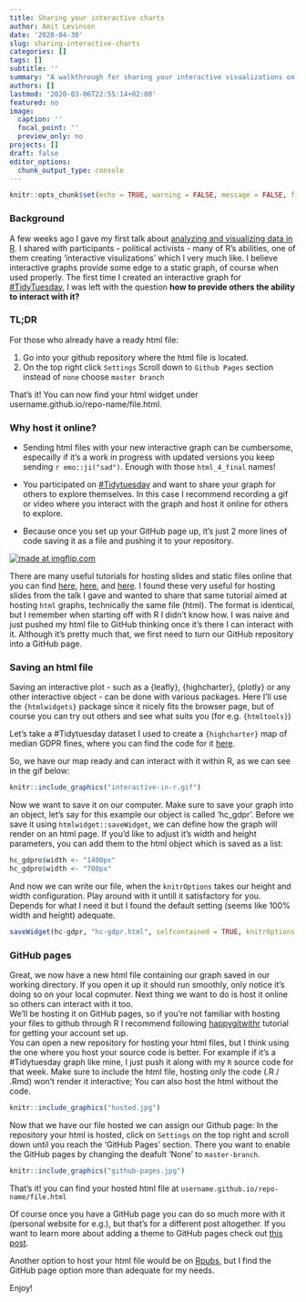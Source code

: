 ```yaml
---
title: Sharing your interactive charts
author: Amit Levinson
date: '2020-04-30'
slug: sharing-interactive-charts
categories: []
tags: []
subtitle: ''
summary: "A walkthrough for sharing your interactive visualizations on GitHub pages"
authors: []
lastmod: '2020-03-06T22:55:14+02:00'
featured: no
image:
  caption: ''
  focal_point: ''
  preview_only: no
projects: []
draft: false
editor_options:
  chunk_output_type: console
---
```


```r
knitr::opts_chunk$set(echo = TRUE, warning = FALSE, message = FALSE, fig.align = 'center')
```


### Background
A few weeks ago I gave my first talk about [analyzing and visualizing data in R](https://amitlevinson.com/talk/israel-2050/). I shared with participants - political activists - many of R's abilities, one of them creating 'interactive visulizations' which I very much like. I believe interactive graphs provide some edge to a static graph, of course when used properly. The first time I created an interactive graph for [#TidyTuesday](https://github.com/rfordatascience/tidytuesday), I was left with the question **how to provide others the ability to interact with it?**

### TL;DR

For those who already have a ready html file:  

1. Go into your github repository where the html file is located.  
2. On the top right click `Settings` <i class="fas fa-arrow-right"></i> Scroll down to `Github Pages` section <i class="fas fa-arrow-right"></i> instead of `none` choose `master branch`

That's it! You can now find your html widget under username.github.io/repo-name/file.html.  


### Why host it online?

- Sending html files with your new interactive graph can be cumbersome, especailly if it's a work in progress with updated versions you keep sending `r emo::ji("sad")`. Enough with those `html_4_final` names!

- You participated on [#Tidytuesday](https://github.com/rfordatascience/tidytuesday) and want to share your graph for others to explore themselves. In this case I recommend recording a gif or video where you interact with the graph and host it online for others to explore.

- Because once you set up your GitHub page up, it's just 2 more lines of code saving it as a file and pushing it to your repository.  

<a href="https://imgflip.com/i/3z9x4s"><img src="https://i.imgflip.com/3z9x4s.jpg" title="made at imgflip.com"/></a>


There are many useful tutorials for hosting slides and static files online that you can find [here](https://community.rstudio.com/t/deploy-xaringan-slides-to-github-pages/16459), [here](https://github.com/tcgriffith/xaringan_gh), and [here](https://annaken.github.io/hosting-revealjs-presentation-github-pages/). I found these very useful for hosting slides from the talk I gave and wanted to share that same tutorial aimed at hosting `html` graphs, technically the same file (html). The format is identical, but I remember when starting off with R I didn't know how. I was naive and just pushed my html file to GitHub thinking once it's there I can interact with it. Although it's pretty much that, we first need to turn our GitHub repository into a GitHub page.   

### Saving an html file

Saving an interactive plot - such as a {leafly}, {highcharter}, {plotly} or any other interactive object - can be done with various packages. Here I'll use the `{htmlwidgets}` package since it nicely fits the browser page, but of course you can try out others and see what suits you (for e.g. `{htmltools}`)

Let's take a #Tidytuesday dataset I used to create a `{highcharter}` map of median GDPR fines, where you can find the code for it [here](XXXX).

So, we have our map ready and can interact with it within R, as we can see in the gif below:

```r
knitr::include_graphics("interactive-in-r.gif")
```


Now we want to save it on our computer. Make sure to save your graph into an object, let's say for this example our object is called 'hc_gdpr'. Before we save it using `htmlwidget::saveWidget`, we can define how the graph will render on an html page. If you'd like to adjust it's width and height parameters, you can add them to the html object which is saved as a list:

```r
hc_gdpro$width <- "1400px"
hc_gdpro$width <- "700px"
```

And now we can write our file, when the `knitrOptions` takes our height and width configuration. Play around with it untill it satisfactory for you. Depends for what I need it but I found the default setting (seems like 100% width and height) adequate.

```r
saveWidget(hc-gdpr, "hc-gdpr.html", selfcontained = TRUE, knitrOptions = list())
```


### GitHub pages

Great, we now have a new html file containing our graph saved in our working directory. If you open it up it should run smoothly, only notice it's doing so on your local copmuter. Next thing we want to do is host it online so others can interact with it too.  
We'll be hosting it on GitHub pages, so if you're not familiar with hosting your files to github through R I recommend following [happygitwithr](https://happygitwithr.com/) tutorial for getting your account set up.   
You can open a new repository for hosting your html files, but I think using the one where you host your source code is better. For example if it's a #Tidytuesday graph like mine, I just push it along with my `R` source code for that week. Make sure to include the html file, hosting only the code (.R / .Rmd) won't render it interactive; You can also host the html without the code.  

```r
knitr::include_graphics("hosted.jpg")
```


Now that we have our file hosted we can assign our Github page: In the repository your html is hosted, click on `Settings` on the top right and scroll down until you reach the 'GitHub Pages' section. There you want to enable the GitHub pages by changing the deafult 'None' to `master-branch`.

```r
knitr::include_graphics("github-pages.jpg")
```

That's it! you can find your hosted html file at `username.github.io/repo-name/file.html`

Of course once you have a GitHub page you can do so much more with it (personal website for e.g.), but that's for a different post altogether. If you want to learn more about adding a theme to GitHub pages check out [this post](https://resources.github.com/whitepapers/github-and-rstudio/).

Another option to host your html file would be on [Rpubs](https://rpubs.com/), but I find the GitHub page option more than adequate for my needs.


Enjoy!
